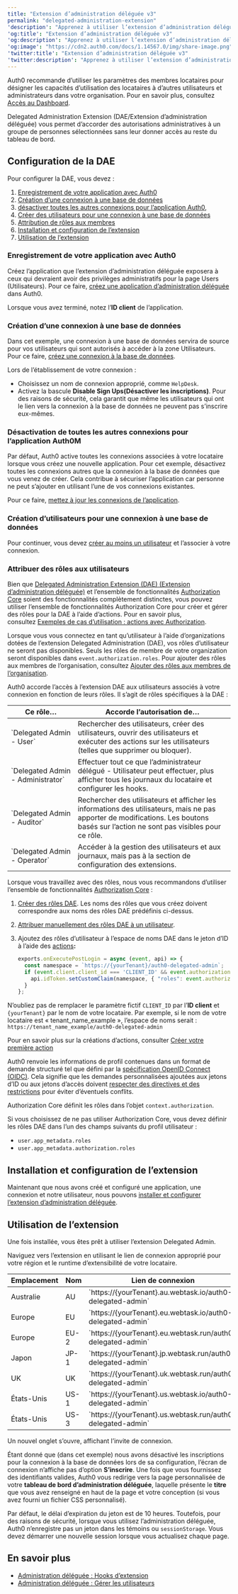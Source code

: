---
title: "Extension d’administration déléguée v3"
permalink: "delegated-administration-extension"
'description': "Apprenez à utiliser l’extension d’administration déléguée (DAE) pour présenter la section Users (Utilisateurs) du Auth0 Dashboard (Tableau de bord Auth0) à un groupe d’utilisateurs sélectionnés sans leur permettre d’accéder au reste du tableau de bord."
'og:title': "Extension d’administration déléguée v3"
'og:description': "Apprenez à utiliser l’extension d’administration déléguée (DAE) pour présenter la section Users (Utilisateurs) du Auth0 Dashboard (Tableau de bord Auth0) à un groupe d’utilisateurs sélectionnés sans leur permettre d’accéder au reste du tableau de bord."
'og:image': "https://cdn2.auth0.com/docs/1.14567.0/img/share-image.png"
'twitter:title': "Extension d’administration déléguée v3"
'twitter:description': "Apprenez à utiliser l’extension d’administration déléguée (DAE) pour présenter la section Users (Utilisateurs) du Auth0 Dashboard (Tableau de bord Auth0) à un groupe d’utilisateurs sélectionnés sans leur permettre d’accéder au reste du tableau de bord."
---

<Callout icon="file-lines" color="#0EA5E9" iconType="regular">

Auth0 recommande d’utiliser les paramètres des membres locataires pour désigner les capacités d’utilisation des locataires à d’autres utilisateurs et administrateurs dans votre organisation. Pour en savoir plus, consultez [Accès au Dashboard](/docs/fr-ca/get-started/manage-dashboard-access).

</Callout>

Delegated Administration Extension (DAE/Extension d’administration déléguée) vous permet d’accorder des autorisations administratives à un groupe de personnes sélectionnées sans leur donner accès au reste du tableau de bord.

## Configuration de la DAE

Pour configurer la DAE, vous devez :

1. [Enregistrement de votre application avec Auth0](#register-the-application-with-auth0)
2. [Création d’une connexion à une base de données](#create-a-database-connection)
3. [désactiver toutes les autres connexions pour l’application Auth0,](#disable-all-other-connections-for-the-auth0-application)
4. [Créer des utilisateurs pour une connexion à une base de données](#create-user-for-the-database-connection)
5. [Attribution de rôles aux membres](#assign-roles-to-users)
6. [Installation et configuration de l’extension](#install-and-configure-the-extension)
7. [Utilisation de l’extension](#use-the-extension)

### Enregistrement de votre application avec Auth0

Créez l’application que l’extension d’administration déléguée exposera à ceux qui devraient avoir des privilèges administratifs pour la page Users (Utilisateurs). Pour ce faire, [créez une application d’administration déléguée](/docs/fr-ca/customize/extensions/delegated-administration-extension/create-delegated-admin-applications) dans Auth0.

Lorsque vous avez terminé, notez l’**ID client** de l’application.

### Création d’une connexion à une base de données

Dans cet exemple, une connexion à une base de données servira de source pour vos utilisateurs qui sont autorisés à accéder à la zone Utilisateurs. Pour ce faire, [créez une connexion à la base de données](/docs/fr-ca/get-started/applications/set-up-database-connections).

Lors de l’établissement de votre connexion :

* Choisissez un nom de connexion approprié, comme `HelpDesk`.
* Activez la bascule **Disable Sign Ups(Désactiver les inscriptions)**. Pour des raisons de sécurité, cela garantit que même les utilisateurs qui ont le lien vers la connexion à la base de données ne peuvent pas s’inscrire eux-mêmes.

### Désactivation de toutes les autres connexions pour l’application Auth0M

Par défaut, Auth0 active toutes les connexions associées à votre locataire lorsque vous créez une nouvelle application. Pour cet exemple, désactivez toutes les connexions autres que la connexion à la base de données que vous venez de créer. Cela contribue à sécuriser l’application car personne ne peut s’ajouter en utilisant l’une de vos connexions existantes.

Pour ce faire, [mettez à jour les connexions de l’application](/docs/fr-ca/get-started/applications/update-application-connections).

### Création d’utilisateurs pour une connexion à une base de données

Pour continuer, vous devez [créer au moins un utilisateur](/docs/fr-ca/manage-users/user-accounts/create-users) et l’associer à votre connexion.

### Attribuer des rôles aux utilisateurs

<Callout icon="file-lines" color="#0EA5E9" iconType="regular">

Bien que [Delegated Administration Extension (DAE) (Extension d’administration déléguée)](/docs/fr-ca/customize/extensions/delegated-administration-extension) et l’ensemble de fonctionnalités [Authorization Core](/docs/fr-ca/manage-users/access-control/rbac) soient des fonctionnalités complètement distinctes, vous pouvez utiliser l’ensemble de fonctionnalités Authorization Core pour créer et gérer des rôles pour la DAE à l’aide d’actions. Pour en savoir plus, consultez [Exemples de cas d’utilisation : actions avec Authorization](/docs/fr-ca/manage-users/access-control/sample-use-cases-actions-with-authorization).

</Callout>

<Callout icon="file-lines" color="#0EA5E9" iconType="regular">

Lorsque vous vous connectez en tant qu’utilisateur à l’aide d’organizations dotées de l’extension Delegated Administration (DAE), vos rôles d’utilisateur ne seront pas disponibles. Seuls les rôles de membre de votre organization seront disponibles dans `event.authorization.roles`. Pour ajouter des rôles aux membres de l’organisation, consultez [Ajouter des rôles aux membres de l’organisation](/docs/fr-ca/manage-users/organizations/configure-organizations/add-member-roles).

</Callout>

Auth0 accorde l’accès à l’extension DAE aux utilisateurs associés à votre connexion en fonction de leurs rôles. Il s’agit de rôles spécifiques à la DAE :

<table class="table"><thead>
<tr>
<th>Ce rôle…</th>
<th>Accorde l’autorisation de…</th>
</tr>
</thead>
<tbody>
<tr>
<td>`Delegated Admin - User`</td>
<td>Rechercher des utilisateurs, créer des utilisateurs, ouvrir des utilisateurs et exécuter des actions sur les utilisateurs (telles que supprimer ou bloquer).</td>
</tr>
<tr>
<td>`Delegated Admin - Administrator`</td>
<td>Effectuer tout ce que l’administrateur délégué - Utilisateur peut effectuer, plus afficher tous les journaux du locataire et configurer les hooks.</td>
</tr>
<tr>
<td>`Delegated Admin - Auditor`</td>
<td>Rechercher des utilisateurs et afficher les informations des utilisateurs, mais ne pas apporter de modifications. Les boutons basés sur l’action ne sont pas visibles pour ce rôle.</td>
</tr>
<tr>
<td>`Delegated Admin - Operator`</td>
<td>Accéder à la gestion des utilisateurs et aux journaux, mais pas à la section de configuration des extensions.</td>
</tr>
</tbody>
</table>

Lorsque vous travaillez avec des rôles, nous vous recommandons d’utiliser l’ensemble de fonctionnalités [Authorization Core](/docs/fr-ca/manage-users/access-control/rbac) :

1. [Créer des rôles DAE](/docs/fr-ca/manage-users/access-control/configure-core-rbac/roles/create-roles). Les noms des rôles que vous créez doivent correspondre aux noms des rôles DAE prédéfinis ci-dessus.
2. [Attribuer manuellement des rôles DAE à un utilisateur](/docs/fr-ca/manage-users/access-control/configure-core-rbac/rbac-users/assign-roles-to-users).
3. Ajoutez des rôles d’utilisateur à l’espace de noms DAE dans le jeton d’ID à l’aide des [actions](/docs/fr-ca/customize/actions)**:**

   ```javascript
   exports.onExecutePostLogin = async (event, api) => {
     const namespace = `https://{yourTenant}/auth0-delegated-admin`;
     if (event.client.client_id === 'CLIENT_ID' && event.authorization) {
       api.idToken.setCustomClaim(namespace, { "roles": event.authorization.roles });
     }
   };
   ```

   

   

N’oubliez pas de remplacer le paramètre fictif `CLIENT_ID` par l’**ID client**  et `{yourTenant}` par le nom de votre locataire. Par exemple, si le nom de votre locataire est « tenant_name_example », l’espace de noms serait : `https://tenant_name_example/auth0-delegated-admin`

Pour en savoir plus sur la créations d’actions, consulter [Créer votre première action](/docs/fr-ca/customize/actions/write-your-first-action)

<Warning>

Auth0 renvoie les informations de profil contenues dans un format de demande structuré tel que défini par la [spécification OpenID Connect (OIDC)](https://openid.net/specs/openid-connect-core-1_0.html#StandardClaims). Cela signifie que les demandes personnalisées ajoutées aux jetons d’ID ou aux jetons d’accès doivent [respecter des directives et des restrictions](/docs/fr-ca/secure/tokens/json-web-tokens/create-custom-claims) pour éviter d’éventuels conflits.

</Warning>

<Callout icon="file-lines" color="#0EA5E9" iconType="regular">

Authorization Core définit les rôles dans l’objet `context.authorization`.

Si vous choisissez de ne pas utiliser Authorization Core, vous devez définir les rôles DAE dans l’un des champs suivants du profil utilisateur :

* `user.app_metadata.roles`
* `user.app_metadata.authorization.roles`

</Callout>

## Installation et configuration de l’extension

Maintenant que nous avons créé et configuré une application, une connexion et notre utilisateur, nous pouvons [installer et configurer l’extension d’administration déléguée](/docs/fr-ca/customize/extensions/delegated-administration-extension/install-delegated-admin-extension).

## Utilisation de l’extension

Une fois installée, vous êtes prêt à utiliser l’extension Delegated Admin.

Naviguez vers l’extension en utilisant le lien de connexion approprié pour votre région et le runtime d’extensibilité de votre locataire.

<table class="table"><thead>
<tr>
<th>Emplacement</th>
<th>Nom</th>
<th>Lien de connexion</th>
</tr>
</thead>
<tbody>
<tr>
<td>Australie</td>
<td>AU</td>
<td>`https://{yourTenant}.au.webtask.io/auth0-delegated-admin`</td>
</tr>
<tr>
<td>Europe</td>
<td>EU</td>
<td>`https://{yourTenant}.eu.webtask.io/auth0-delegated-admin`</td>
</tr>
<tr>
<td>Europe</td>
<td>EU-2</td>
<td>`https://{yourTenant}.eu.webtask.run/auth0-delegated-admin`</td>
</tr>
<tr>
<td>Japon</td>
<td>JP-1</td>
<td>`https://{yourTenant}.jp.webtask.run/auth0-delegated-admin`</td>
</tr>
<tr>
<td>UK</td>
<td>UK</td>
<td>`https://{yourTenant}.uk.webtask.run/auth0-delegated-admin`</td>
</tr>
<tr>
<td>États-Unis</td>
<td>US-1</td>
<td>`https://{yourTenant}.us.webtask.io/auth0-delegated-admin`</td>
</tr>
<tr>
<td>États-Unis</td>
<td>US-3</td>
<td>`https://{yourTenant}.us.webtask.run/auth0-delegated-admin`</td>
</tr>
</tbody>
</table>

Un nouvel onglet s’ouvre, affichant l’invite de connexion.

Étant donné que (dans cet exemple) nous avons désactivé les inscriptions pour la connexion à la base de données lors de sa configuration, l’écran de connexion n’affiche pas d’option **S’inscrire**.
Une fois que vous fournissez des identifiants valides, Auth0 vous redirige vers la page personnalisée de votre **tableau de bord d’administration déléguée**, laquelle présente le **titre** que vous avez renseigné en haut de la page et votre conception (si vous avez fourni un fichier CSS personnalisé).

<Card title="Délai d’inactivité de session d’administration déléguée">

Par défaut, le délai d’expiration du jeton est de 10 heures. Toutefois, pour des raisons de sécurité, lorsque vous utilisez l’administration déléguée, Auth0 n’enregistre pas un jeton dans les témoins ou `sessionStorage`. Vous devez démarrer une nouvelle session lorsque vous actualisez chaque page.

</Card>

## En savoir plus

* [Administration déléguée : Hooks d’extension](/docs/fr-ca/customize/extensions/delegated-administration-extension/delegated-administration-hooks)
* [Administration déléguée : Gérer les utilisateurs](/docs/fr-ca/customize/extensions/delegated-administration-extension/delegated-administration-manage-users)